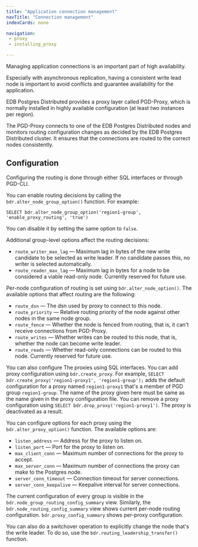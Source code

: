 ```yaml
---
title: "Application connection management"
navTitle: "Connection management"
indexCards: none

navigation:
 - proxy
 - installing_proxy

---
```


Managing application connections is an important part of high availability.

Especially with asynchronous replication, having a consistent write lead node is
important to avoid conflicts and guarantee availability for the
application.

EDB Postgres Distributed provides a proxy layer called PGD-Proxy, which is
normally installed in highly available configuration (at least two instances per
region).
<!-- Please check whether the hyphen in PGD-Proxy has some special meaning here. It appears the product name is PGD Proxy (no hyphen) but this might mean something different. -->

The PGD-Proxy connects to one of the EDB Postgres Distributed nodes and monitors
routing configuration changes as decided by the EDB Postgres Distributed cluster.
It ensures that the connections are routed to the correct nodes consistently.

## Configuration

Configuring the routing is done through either SQL interfaces or through
PGD-CLI.

You can enable routing decisions by calling the `bdr.alter_node_group_option()` function.
For example:

```text
SELECT bdr.alter_node_group_option('region1-group', 'enable_proxy_routing', 'true')
```

You can disable it by setting the same option to `false`.

Additional group-level options affect the routing decisions:

- `route_writer_max_lag` &mdash; Maximum lag in bytes of the new write candidate to be
  selected as write leader. If no candidate passes this, no writer is
  selected automatically.
- `route_reader_max_lag` &mdash; Maximum lag in bytes for a node to be considered a viable
  read-only node. Currently reserved for future use.

Per-node configuration of routing is set using `bdr.alter_node_option()`. The
available options that affect routing are the following:

- `route_dsn` &mdash; The dsn used by proxy to connect to this node.
- `route_priority` &mdash; Relative routing priority of the node against other nodes in
  the same node group.
- `route_fence` &mdash; Whether the node is fenced from routing, that is, it can't receive connections
  from PGD-Proxy.
- `route_writes` &mdash; Whether writes can be routed to this node, that is, whether the node
  can become write leader.
- `route_reads` &mdash; Whether read-only connections can be routed to this node. Currently
  reserved for future use.

You can also configure The proxies using SQL interfaces. You can add proxy configuration
using `bdr.create_proxy`. For example, `SELECT bdr.create_proxy('region1-proxy1', 'region1-group');`
adds the default configuration for a proxy named `region1-proxy1` that's a member
of PGD group `region1-group`. The name of the proxy given here must be same
as the name given in the proxy configuration file. You can remove a proxy configuration
using `SELECT bdr.drop_proxy('region1-proxy1')`. The proxy is
deactivated as a result.

You can configure options for each proxy using the `bdr.alter_proxy_option()` function.
The available options are:

- `listen_address` &mdash; Address for the proxy to listen on.
- `listen_port` &mdash; Port for the proxy to listen on.
- `max_client_conn` &mdash; Maximum number of connections for the proxy to accept.
- `max_server_conn` &mdash; Maximum number of connections the proxy can make to the
  Postgres node.
- `server_conn_timeout` &mdash; Connection timeout for server connections.
- `server_conn_keepalive` &mdash; Keepalive interval for server connections.

The current configuration of every group is visible in the
`bdr.node_group_routing_config_summary` view. Similarly, the
`bdr.node_routing_config_summary` view shows current per-node routing
configuration. `bdr.proxy_config_summary` shows per-proxy configuration.

You can also do a switchover operation to explicitly change the node that's
the write leader. To do so, use the `bdr.routing_leadership_transfer()` function.
